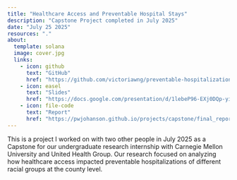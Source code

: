```yaml
---
title: "Healthcare Access and Preventable Hospital Stays"
description: "Capstone Project completed in July 2025"
date: "July 25 2025"
resources: "."
about:
  template: solana
  image: cover.jpg
  links: 
    - icon: github
      text: "GitHub"
      href: "https://github.com/victoriawng/preventable-hospitalizations-accessibility-race.git"
    - icon: easel
      text: "Slides"
      href: "https://docs.google.com/presentation/d/1lebeP96-EXj0DQp-yi0Kz0ZxIUsu8Mgs/edit?usp=sharing&ouid=103257594555173743955&rtpof=true&sd=true"
    - icon: file-code
      text: "Report"
      href: "https://pwjohanson.github.io/projects/capstone/final_report.html"
---
```



This is a project I worked on with two other people in July 2025 as a Capstone for our undergraduate research internship with Carnegie Mellon University and United Health Group. Our research focused on analyzing how healthcare access impacted preventable hospitalizations of different racial groups at the county level.